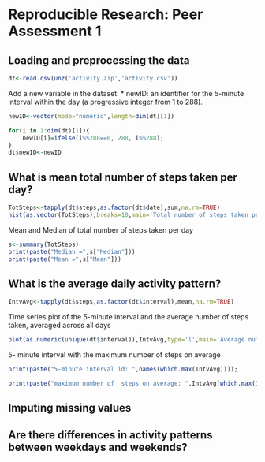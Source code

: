 # Reproducible Research: Peer Assessment 1


## Loading and preprocessing the data

```r
dt<-read.csv(unz('activity.zip','activity.csv'))
```
Add a new variable in the dataset: 
* newID: an identifier for the 5-minute interval within the day (a progressive integer  from 1 to 288).

```r
newID<-vector(mode="numeric",length=dim(dt)[1])

for(i in 1:dim(dt)[1]){
	newID[i]=ifelse(i%%288==0, 288, i%%288);
}
dt$newID<-newID
```

## What is mean total number of steps taken per day?
```r
TotSteps<-tapply(dt$steps,as.factor(dt$date),sum,na.rm=TRUE)
hist(as.vector(TotSteps),breaks=10,main='Total number of steps taken per day',xlab='Number of steps',ylab='',col='blue')
```

Mean and Median of total number of steps taken per day
```r
s<-summary(TotSteps)
print(paste("Median =",s["Median"]))
print(paste("Mean =",s["Mean"]))
```


## What is the average daily activity pattern?
```r
IntvAvg<-tapply(dt$steps,as.factor(dt$interval),mean,na.rm=TRUE)
```

Time series plot of the 5-minute interval and the average number of steps taken, averaged across all days

```r
plot(as.numeric(unique(dt$interval)),IntvAvg,type='l',main='Average number of steps taken per 5- minute interval',xlab='5- minute interval',ylab='Number of steps',col='red')
```

5- minute interval with the maximum number of  steps on average
```r
print(paste("5-minute interval id: ",names(which.max(IntvAvg))));
```

```r
print(paste("maximum number of  steps on average: ",IntvAvg[which.max(IntvAvg)]))
```

## Imputing missing values



## Are there differences in activity patterns between weekdays and weekends?
